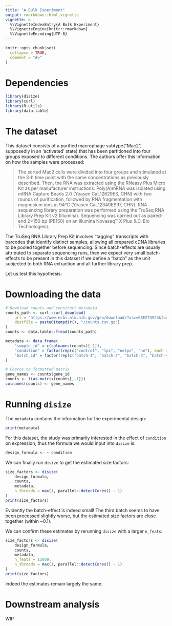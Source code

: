 ```yaml
---
title: "A Bulk Experiment"
output: rmarkdown::html_vignette
vignette: >
  %\VignetteIndexEntry{A Bulk Experiment}
  %\VignetteEngine{knitr::rmarkdown}
  %\VignetteEncoding{UTF-8}
---
```


```r
knitr::opts_chunk$set(
  collapse = TRUE,
  comment = "#>"
)
```

# Dependencies
```r
library(disize)
library(curl)
library(R.utils)
library(data.table)
```

# The dataset

This dataset consists of a purified macrophage subtype("Mac2", supposedly in
an 'activated' state) that has been partitioned into four groups exposed to
different conditions. The authors offer this information on how the samples
were processed:

> The sorted Mac2 cells were divided into four groups and stimulated at the 3-h time point with the same concentrations as previously described. Then, the RNA was extracted using the RNeasy Plus Micro Kit as per manufacturer instructions. Poly(A)mRNA was isolated using mRNA Capture Beads 2.0 (Yeasen Cat.12629ES, CHN) with two rounds of purification, followed by RNA fragmentation with magnesium ions at 94°C (Yeasen Cat.12340ES97, CHN). RNA sequencing library preparation was performed using the TruSeq RNA Library Prep Kit v2 (Illumina). Sequencing was carried out as paired-end 2×150 bp (PE150) on an Illumina Novaseq™ X Plus (LC-Bio Technologies).

The TruSeq RNA Library Prep Kit involves "tagging" transcripts with barcodes
that identify distinct samples, allowing all prepared cDNA libraries to
be pooled together before sequencing. Since batch-effects are usually
attributed to separate sequencing runs, then we expect very small
batch-effects to be present in this dataset if we define a "batch" as the unit
subjected to both RNA extraction and all further library prep.

Let us test this hypothesis:

# Downloading the data

```r
# Download counts and construct metadata
counts_path <- curl::curl_download(
    url = "https://www.ncbi.nlm.nih.gov/geo/download/?acc=GSE273924&format=file&file=GSE273924%5Fraw%5Fcounts%2Etsv%2Egz",
    destfile = paste0(tempdir(), "/counts.tsv.gz")
)
counts <- data.table::fread(counts_path)

metadata <- data.frame(
    "sample_id" = c(colnames(counts)[-1]),
    "condition" = factor(rep(c("control", "lps", "nelps", "ne"), each = 3)),
    "batch_id" = factor(rep(c("batch-1", "batch-2", "batch-3", "batch-4"), each = 3))
)

# Coerce to formatted matrix
gene_names <- counts$gene_id
counts <- t(as.matrix(counts[,-1]))
colnames(counts) <- gene_names
```

# Running `disize`

The `metadata` contains the information for the experimental design:

```r
print(metadata)
```

For this dataset, the study was primarily interested in the effect of
`condition` on expression, thus the formula we would input into `disize` is:

```r
design_formula <- ~ condition
```

We can finally run `disize` to get the estimated size factors:

```r
size_factors <- disize(
    design_formula,
    counts,
    metadata,
    n_threads = max(1, parallel::detectCores() - 1)
)
print(size_factors)
```

Evidently the batch-effect is indeed small! The third batch seems to have been
processed slightly worse, but the estimated size factors are close together
(within ~0.1).

We can confirm these estimates by rerunning `disize` with a larger `n_feats`:

```r
size_factors <- disize(
    design_formula,
    counts,
    metadata,
    n_feats = 15000,
    n_threads = max(1, parallel::detectCores() - 1)
)
print(size_factors)
```

Indeed the estimates remain largely the same.

# Downstream analysis

WIP
